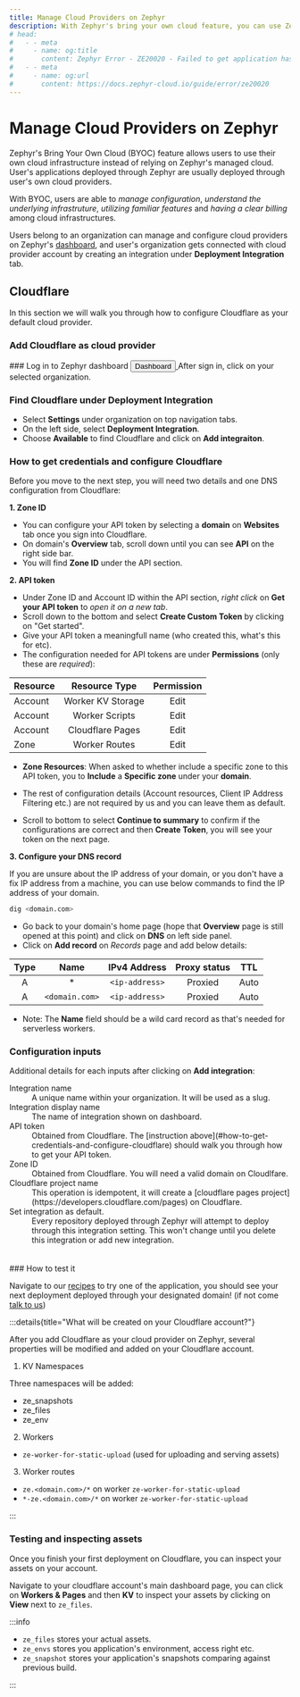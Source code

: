 ```yaml
---
title: Manage Cloud Providers on Zephyr
description: With Zephyr's bring your own cloud feature, you can use Zephyr with your existing cloud infrastructure to manage your applications
# head: 
#   - - meta
#     - name: og:title
#       content: Zephyr Error - ZE20020 - Failed to get application hash list.
#   - - meta
#     - name: og:url 
#       content: https://docs.zephyr-cloud.io/guide/error/ze20020
---
```



#  Manage Cloud Providers on Zephyr

Zephyr's Bring Your Own Cloud (BYOC) feature allows users to use their own cloud infrastructure instead of relying on Zephyr's managed cloud. User's applications deployed through Zephyr are usually deployed through user's own cloud providers. 

With BYOC, users are able to _manage configuration_, _understand the underlying infrastruture_, _utilizing familiar features_ and _having a clear billing_ among cloud infrastructures. 

Users belong to an organization can manage and configure cloud providers on Zephyr's [dashboard](https://app.zephyr-cloud.io), and user's organization gets connected with cloud provider account by creating an integration under **Deployment Integration** tab. 


## Cloudflare

In this section we will walk you through how to configure Cloudflare as your default cloud provider. 

### Add Cloudflare as cloud provider
<Steps> 
### Log in to Zephyr dashboard 
<a href="https://app.zephyr-cloud.io">
<Button variant="outline" className=" hover:bg-zinc-100 hover:text-black">Dashboard</Button>
</a>
After sign in, click on your selected organization. 
<br/>

### Find Cloudflare under Deployment Integration

- Select **Settings** under organization on top navigation tabs. 
- On the left side, select **Deployment Integration**. 
- Choose **Available** to find Cloudflare and click on **Add integraiton**.


### How to get credentials and configure Cloudflare 
Before you move to the next step, you will need two details and one DNS configuration from Cloudflare: 


**1. Zone ID**
- You can configure your API token by selecting a **domain** on **Websites** tab once you sign into Cloudflare. 
- On domain's **Overview** tab, scroll down until you can see **API** on the right side bar. 
- You will find **Zone ID** under the API section. 

**2. API token**
- Under Zone ID and Account ID within the API section, _right click_ on **Get your API token** to _open it on a new tab_. 
- Scroll down to the bottom and select **Create Custom Token** by clicking on "Get started".
- Give your API token a meaningfull name (who created this, what's this for etc).
- The configuration needed for API tokens are under **Permissions** (only these are _required_): 

| Resource | Resource Type | Permission |
| :----- | :-----:|:-----:| 
| Account | Worker KV Storage | Edit | 
| Account | Worker Scripts | Edit | 
| Account | Cloudflare Pages | Edit | 
| Zone | Worker Routes | Edit | 

- **Zone Resources**: When asked to whether include a specific zone to this API token, you to **Include** a **Specific zone** under your **domain**.

- The rest of configuration details (Account resources, Client IP Address Filtering etc.) are not required by us and you can leave them as default.
- Scroll to bottom to select **Continue to summary** to confirm if the configurations are correct and then **Create Token**, you will see your token on the next page.


**3. Configure your DNS record**

<Badge text="tips" type="warning"/>

If you are unsure about the IP address of your domain, or you don't have a fix IP address from a machine, you can use below commands to find the IP address of your domain.
```sh title="Finding IP address"
dig <domain.com>
```

- Go back to your domain's home page (hope that **Overview** page is still opened at this point) and click on **DNS** on left side panel. 
- Click on **Add record** on _Records_ page and add below details: 

| Type | Name | IPv4 Address | Proxy status | TTL | 
| :---: | :---: | :---: | :---: | :---: |
| A | * | `<ip-address>` | Proxied | Auto |
| A | `<domain.com>` | `<ip-address>` | Proxied | Auto |

- Note: The **Name** field should be a wild card record as that's needed for serverless workers. 

### Configuration inputs 

Additional details for each inputs after clicking on **Add integration**:


<dt>Integration name</dt>
<dd>A unique name within your organization. It will be used as a slug. </dd>
<dt>Integration display name</dt>
<dd>The name of integration shown on dashboard.</dd>
<dt>API token</dt>
<dd>Obtained from Cloudflare. The [instruction above](#how-to-get-credentials-and-configure-cloudflare) should walk you through how to get your API token.</dd>
<dt>Zone ID</dt>
<dd>Obtained from Cloudflare. You will need a valid domain on Cloudlfare.</dd>
<dt>Cloudflare project name</dt>
<dd>This operation is idempotent, it will create a [cloudflare pages project](https://developers.cloudflare.com/pages) on Cloudflare.</dd>
<dt>Set integration as default.</dt>
<dd>Every repository deployed through Zephyr will attempt to deploy through this integration setting. This won't change until you delete this integration or add new integration.</dd>

<br/>
<br/>
### How to test it 

Navigate to our [recipes](/guide/recipes) to try one of the application, you should see your next deployment deployed through your designated domain! (if not come [talk to us](https://zephyr-cloud.io/discord))


</Steps>

:::details{title="What will be created on your Cloudflare account?"}

After you add Cloudflare as your cloud provider on Zephyr, several properties will be modified and added on your Cloudflare account.  

1. KV Namespaces 

Three namespaces will be added: 
- ze_snapshots
- ze_files 
- ze_env 

2. Workers 
- `ze-worker-for-static-upload` (used for uploading and serving assets)

3. Worker routes 
- `ze.<domain.com>/*` on worker `ze-worker-for-static-upload`
- `*-ze.<domain.com>/*` on worker `ze-worker-for-static-upload`

:::


### Testing and inspecting assets

Once you finish your first deployment on Cloudflare, you can inspect your assets on your account. 

Navigate to your cloudflare account's main dashboard page, you can click on **Workers & Pages** and then **KV** to inspect your assets by clicking on **View** next to `ze_files`. 

:::info

- `ze_files` stores your actual assets.
- `ze_envs` stores you application's environment, access right etc. 
- `ze_snapshot` stores your application's snapshots comparing against previous build.

:::
